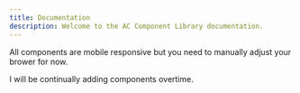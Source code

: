 ```yaml
---
title: Documentation
description: Welcome to the AC Component Library documentation.
---
```


All components are mobile responsive but you need to manually adjust your brower for now.


I will be continually adding components overtime. 





